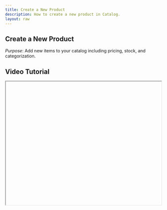 ```yaml
---
title: Create a New Product
description: How to create a new product in Catalog.
layout: raw
---
```



<div className="mdx-content">

## Create a New Product

 

*Purpose*: Add new items to your catalog including pricing, stock, and categorization.

## Video Tutorial



<iframe
  width="100%"
  height="400"
  title="Create Product Tutorial"
  allowFullScreen
  className="rounded-lg"
/>

---

## Steps:



❶ **Go to the Catalog**  
Navigate to the **Catalog** section and click on the **Products** tab.

❷ **Add a New Product**  
Click the **"Add Product"** button located at the top-right corner.

❸ **Fill in Product Information**  
The right-side panel opens with a form divided into sections:
- **Basic Info**: Upload Photo, Name, and Description.
- **Categorization**: Choose Product Category, Type, Brand, Gender, Color, Form, Ingredients, and Certificates.
- **Pricing**: Add SKU, Supplier Name, Measurement Unit, Supply Price, Selling Price, Markup, and Tax.
- **Stock**: Assign to Venues with available quantity.

❹ **Save**  
Click **Save** to create the product.

❺ **Confirmation**  
A success message confirms product creation.

---

**Tip for First-Time Users**:  
Be detailed with categorization to improve inventory filtering and reporting.

<div className="space-y-4 mt-6">

<div className="my-10 border-t border-gray-200" />

## More questions about this


</div>
<div className="space-y-4 mt-6">
  <details className="bg-white rounded-md p-4 border border-gray-300">
  <summary
    className="font-medium text-base text-gray-900"
    style={{
      backgroundColor: 'transparent',
      outline: 'none',
      cursor: 'pointer',
      userSelect: 'none',
      listStyle: 'none',
    }}
  >Can I edit a product later?</summary>
   <p className="mt-2 text-sm text-gray-700">
      Yes, you can go back to the product and update any field as needed.
    </p>
  </details>

  <details className="bg-white rounded-md p-4 border border-gray-300">
  <summary
    className="font-medium text-base text-gray-900"
    style={{
      backgroundColor: 'transparent',
      outline: 'none',
      cursor: 'pointer',
      userSelect: 'none',
      listStyle: 'none',
    }}
  >Do I need to assign stock immediately?</summary>
    <p className="mt-2 text-sm text-gray-700">
      No, but assigning stock ensures the product is available for sale at venues.
    </p>
  </details>
</div>
</div>

---

<div className="space-y-4 mt-6">

<div className="my-10 border-t border-gray-200" />

<div className="mdx-content mt-10">

Was this article helpful?

<div style={{ display: 'flex', gap: '1rem' }}>
  <button style={{ padding: '0.5rem', borderRadius: '9999px', backgroundColor: '#f0f0f0' }}>
    👍
  </button>
  <button style={{ padding: '0.5rem', borderRadius: '9999px', backgroundColor: '#f0f0f0' }}>
    👎
  </button>
</div>
</div>

---
</div>
